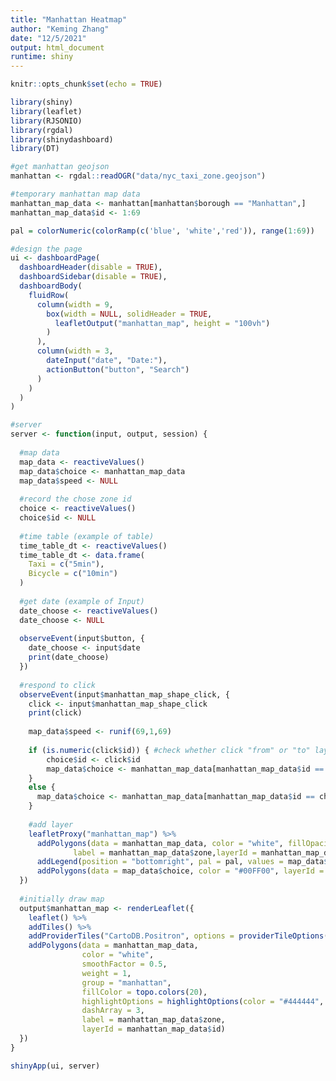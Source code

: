 ```yaml
---
title: "Manhattan Heatmap"
author: "Keming Zhang"
date: "12/5/2021"
output: html_document
runtime: shiny
---
```



```r
knitr::opts_chunk$set(echo = TRUE)

library(shiny)
library(leaflet)
library(RJSONIO)
library(rgdal)
library(shinydashboard)
library(DT)
```



```r
#get manhattan geojson
manhattan <- rgdal::readOGR("data/nyc_taxi_zone.geojson")
```

```r
#temporary manhattan map data
manhattan_map_data <- manhattan[manhattan$borough == "Manhattan",]
manhattan_map_data$id <- 1:69
```

```r
pal = colorNumeric(colorRamp(c('blue', 'white','red')), range(1:69))
```


```r
#design the page
ui <- dashboardPage( 
  dashboardHeader(disable = TRUE),
  dashboardSidebar(disable = TRUE),
  dashboardBody(
    fluidRow(
      column(width = 9,
        box(width = NULL, solidHeader = TRUE,
          leafletOutput("manhattan_map", height = "100vh")
        )
      ),
      column(width = 3,
        dateInput("date", "Date:"),
        actionButton("button", "Search")
      )
    )
  )
)

#server
server <- function(input, output, session) {
  
  #map data
  map_data <- reactiveValues()
  map_data$choice <- manhattan_map_data
  map_data$speed <- NULL
  
  #record the chose zone id
  choice <- reactiveValues()
  choice$id <- NULL
  
  #time table (example of table)
  time_table_dt <- reactiveValues()
  time_table_dt <- data.frame(
    Taxi = c("5min"),
    Bicycle = c("10min")
  )
  
  #get date (example of Input)
  date_choose <- reactiveValues()
  date_choose <- NULL
  
  observeEvent(input$button, {
    date_choose <- input$date
    print(date_choose)
  })
  
  #respond to click
  observeEvent(input$manhattan_map_shape_click, {
    click <- input$manhattan_map_shape_click
    print(click)
      
    map_data$speed <- runif(69,1,69)
      
    if (is.numeric(click$id)) { #check whether click "from" or "to" layer
        choice$id <- click$id
        map_data$choice <- manhattan_map_data[manhattan_map_data$id == click$id,]
    }
    else {
      map_data$choice <- manhattan_map_data[manhattan_map_data$id == choice$id,]
    }
      
    #add layer
    leafletProxy("manhattan_map") %>%
      addPolygons(data = manhattan_map_data, color = "white", fillOpacity = 2, fillColor = ~pal(map_data$speed), group = "manhattan_heat",
              label = manhattan_map_data$zone,layerId = manhattan_map_data$id) %>%
      addLegend(position = "bottomright", pal = pal, values = map_data$speed, title = "Speed", opacity = 2, layerId = "speed") %>%
      addPolygons(data = map_data$choice, color = "#00FF00", layerId = "choice")
  })
  
  #initially draw map
  output$manhattan_map <- renderLeaflet({
    leaflet() %>%
    addTiles() %>%
    addProviderTiles("CartoDB.Positron", options = providerTileOptions(noWrap = TRUE)) %>%
    addPolygons(data = manhattan_map_data,
                color = "white",
                smoothFactor = 0.5,
                weight = 1,
                group = "manhattan",
                fillColor = topo.colors(20),
                highlightOptions = highlightOptions(color = "#444444", weight = 2, bringToFront = TRUE), 
                dashArray = 3,
                label = manhattan_map_data$zone,
                layerId = manhattan_map_data$id)
  })
}

shinyApp(ui, server)
```

